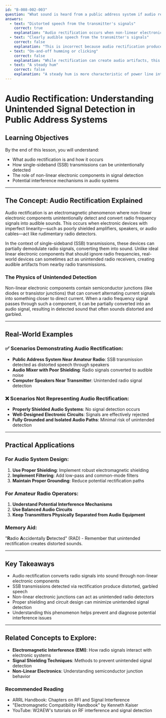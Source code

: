 ```yaml
---
id: "B-008-002-003"
question: "What sound is heard from a public address system if audio rectification of a nearby single-sideband transmission occurs?"
answers:
  - text: "Distorted speech from the transmitter's signals"
    correct: true
    explanation: "Audio rectification occurs when non-linear electronic components (like poorly shielded audio amplifiers or speakers) detect and partially demodulate radio frequency signals, converting them into audible sound. With single-sideband (SSB) transmissions, this results in distorted, garbled speech heard through the public address system's speakers due to the unintentional detection of radio signals."
  - text: "Clearly audible speech from the transmitter's signals"
    correct: false
    explanation: "This is incorrect because audio rectification produces distorted, not clear speech. The non-linear detection process introduces significant signal distortion that makes the detected speech unintelligible and garbled."
  - text: "On-and-off humming or clicking"
    correct: false
    explanation: "While rectification can create audio artifacts, this description doesn't match the specific characteristics of SSB signal rectification, which typically produces distorted speech sounds rather than intermittent humming or clicking."
  - text: "A steady hum"
    correct: false
    explanation: "A steady hum is more characteristic of power line interference or ground loop issues, not the audio rectification of a nearby SSB transmission, which would produce distorted speech sounds."
---
```


# Audio Rectification: Understanding Unintended Signal Detection in Public Address Systems

## Learning Objectives
By the end of this lesson, you will understand:
- What audio rectification is and how it occurs
- How single-sideband (SSB) transmissions can be unintentionally detected
- The role of non-linear electronic components in signal detection
- Potential interference mechanisms in audio systems

---

## The Concept: Audio Rectification Explained

Audio rectification is an electromagnetic phenomenon where non-linear electronic components unintentionally detect and convert radio frequency signals into audible sounds. This occurs when electronic devices with imperfect linearity—such as poorly shielded amplifiers, speakers, or audio cables—act like rudimentary radio detectors.

In the context of single-sideband (SSB) transmissions, these devices can partially demodulate radio signals, converting them into sound. Unlike ideal linear electronic components that should ignore radio frequencies, real-world devices can sometimes act as unintended radio receivers, creating audible artifacts from nearby radio transmissions.

### The Physics of Unintended Detection

Non-linear electronic components contain semiconductor junctions (like diodes or transistor junctions) that can convert alternating current signals into something closer to direct current. When a radio frequency signal passes through such a component, it can be partially converted into an audio signal, resulting in detected sound that often sounds distorted and garbled.

---

## Real-World Examples

### ✅ Scenarios Demonstrating Audio Rectification:
- **Public Address System Near Amateur Radio**: SSB transmission detected as distorted speech through speakers
- **Audio Mixer with Poor Shielding**: Radio signals converted to audible noise
- **Computer Speakers Near Transmitter**: Unintended radio signal detection

### ❌ Scenarios Not Representing Audio Rectification:
- **Properly Shielded Audio Systems**: No signal detection occurs
- **Well-Designed Electronic Circuits**: Signals are effectively rejected
- **Fully Grounded and Isolated Audio Paths**: Minimal risk of unintended detection

---

## Practical Applications

### For Audio System Design:
1. **Use Proper Shielding**: Implement robust electromagnetic shielding
2. **Implement Filtering**: Add low-pass and common-mode filters
3. **Maintain Proper Grounding**: Reduce potential rectification paths

### For Amateur Radio Operators:
1. **Understand Potential Interference Mechanisms**
2. **Use Balanced Audio Circuits**
3. **Keep Transmitters Physically Separated from Audio Equipment**

### Memory Aid:
"**R**adio **A**ccidentally **D**etected" (RAD) - Remember that unintended rectification creates distorted sounds.

---

## Key Takeaways

- Audio rectification converts radio signals into sound through non-linear electronic components
- SSB transmissions detected via rectification produce distorted, garbled speech
- Non-linear electronic junctions can act as unintended radio detectors
- Proper shielding and circuit design can minimize unintended signal detection
- Understanding this phenomenon helps prevent and diagnose potential interference issues

---

## Related Concepts to Explore:
- **Electromagnetic Interference (EMI)**: How radio signals interact with electronic systems
- **Signal Shielding Techniques**: Methods to prevent unintended signal detection
- **Non-Linear Electronics**: Understanding semiconductor junction behavior

### Recommended Reading
- ARRL Handbook: Chapters on RFI and Signal Interference
- "Electromagnetic Compatibility Handbook" by Kenneth Kaiser
- YouTube: W2AEW's tutorials on RF interference and signal detection